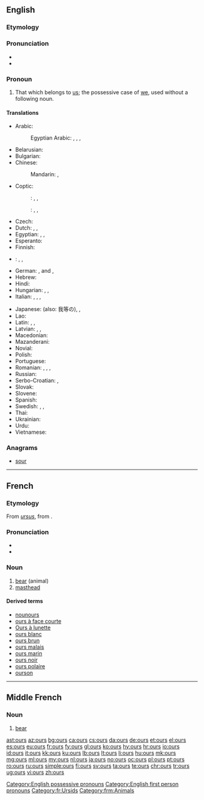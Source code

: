 ==English==

===Etymology===
{{suffix|our|'s}}

===Pronunciation===
* {{audio|en-us-ours.ogg|Audio (US)|lang=en}}
* {{rhymes|aʊə(r)z}}

===Pronoun===
{{en-pron|desc=possessive pronoun}}

# That which belongs to [[us]]; the possessive case of [[we]], used without a following noun.

====Translations====
{{trans-top|that which belongs to us}}
* Arabic: {{t|ar|لنا|m|tr=lana|sc=Arab}}
*: Egyptian Arabic: {{t|arz|لينا|tr=lina|sc=Arab}}, {{t|arz|بتعنا|m|tr=betaʕna|sc=Arab}}, {{t|arz|بتاعتنا|f|tr=betaʕetna|sc=Arab}}, {{t|arz|بتوعنا|p|tr=betuʕna|sc=Arab}}
* Belarusian: {{t|be|наш|tr=naš}}
* Bulgarian: {{t+|bg|наш|tr=naš}}
* Chinese:
*: Mandarin: {{t+|cmn|我們|alt=我們的|sc=Hani}}, {{t+|cmn|我们|alt=我们的|tr=wǒmen-de|sc=Hani}}
* Coptic:
*: {{ttbc|Bohairic}}<!-- name not recognised by xte: update [[Template:scriptrev]] or [[Template:langrev]] and [[Module:languages]] appropriately or report to [[User talk:Kephir/gadgets/xte]] -->: {{t|cop|ⲫⲱⲛ|m|tr=phōn}}, {{t|cop|ⲑⲱⲛ|f|tr=θōn}}, {{t|cop|ⲛⲟⲩⲛ|p|tr=nwn}}
*: {{ttbc|Sahidic}}<!-- name not recognised by xte: update [[Template:scriptrev]] or [[Template:langrev]] and [[Module:languages]] appropriately or report to [[User talk:Kephir/gadgets/xte]] -->: {{t|cop|ⲡⲱⲛ|m|tr=pōn}}, {{t|cop|ⲧⲱⲛ|f|tr=tōn}}, {{t|cop|ⲛⲟⲩⲛ|p|tr=nwn}}
* Czech: {{t+|cs|náš|m}}
* Dutch: {{t|nl|het onze}}, {{t|nl|de onze}}, {{t|nl|die van ons}}
* Egyptian: {{t|egy|𓅮𓇌𓈖𓏥|m|tr=payn}}, {{t|egy|𓏏𓇌𓈖𓏥|f|tr=tayn}}, {{t|egy|𓈖𓄿𓇌𓈖𓏥|p|tr=nayn}}
* Esperanto: {{t|eo|la nia}}
* Finnish: {{t+|fi|meidän}}
* {{ttbc|fr}}: {{t+|fr|nôtre|m|alt=le nôtre}} <!-- was "le [[nôtre]]" - assumed inflected form or vocalised spelling; please verify if linking is acceptable. see [[User:Kephir/gadgets/xte#Translation_fixing]] -->, {{t+|fr|nôtre|f|alt=la nôtre}} <!-- was "la [[nôtre]]" - assumed inflected form or vocalised spelling; please verify if linking is acceptable. see [[User:Kephir/gadgets/xte#Translation_fixing]] -->, {{t+|fr|nôtres|m-p|f-p|alt=les nôtres}} <!-- was "les [[nôtres]]" - assumed inflected form or vocalised spelling; please verify if linking is acceptable. see [[User:Kephir/gadgets/xte#Translation_fixing]] -->
* German: {{t+|de|unserer|m}}, {{t+|de|unsere}} {{g|p}} and {{g|f}}, {{t+|de|unseres|n}}
* Hebrew: {{t|he|שלנו|tr=shelánu|sc=Hebr}}
* Hindi: {{t|hi|हमारा|tr=hamārā}}
* Hungarian: {{t+|hu|mienk}}, {{t+|hu|miénk}}, {{t+|hu|mieink}}
* Italian: {{t|it|il nostro|m}}, {{t|it|la nostra|f}}, {{t|it|i nostri|m-p}}, {{t|it|le nostre|f-p}}
{{trans-mid}}
* Japanese: {{t|ja|私たち|alt=私たちの|tr=わたしたちの, watashitachi-no}} (also: 我等の), {{t|ja|我ら|alt=我らの|tr=われらの, warera-no}}, {{t|ja|我々|alt=我々の|tr=われわれの, wareware-no}}
* Lao: {{t|lo|ຂອງພວກເຮົາ|tr=khööng phöök-hao|sc=Laoo}}
* Latin: {{t+|la|noster}}, {{t+|la|nostri}}, {{t|la|nostrum}}
* Latvian: {{t|lv|mūsu}}, {{t|lv|mūsējs}}, {{t|lv|mūsējais}}
* Macedonian: {{t|mk|наш|tr=naš}}
* Mazanderani: {{t|mzn|امنی|tr=ameni|sc=ps-Arab}}
* Novial: {{t|nov|nusen}}
* Polish: {{t+|pl|nasz}}
* Portuguese: {{t|pt|o nosso|m}}
* Romanian: {{t|ro|al nostru|m}}, {{t|ro|a noastră|f}}, {{t|ro|ai noștri|m-p}}, {{t|ro|ale noastre|f-p}}
* Russian: {{t+|ru|наш|tr=naš}}
* Serbo-Croatian: {{t|sh|наш|sc=Cyrl}}, {{t+|sh|naš}}
* Slovak: {{t|sk|náš}}
* Slovene: {{t|sl|nàš}}
* Spanish: {{t|es|lo nuestro}}
* Swedish: {{t+|sv|vår|c}}, {{t+|sv|vårt|n}}, {{t+|sv|våra|p}}
* Thai: {{t|th|ของเรา|tr=kŏng rao}}
* Ukrainian: {{t|uk|наш|tr=naš}}
* Urdu: {{t|ur|ہمارا|tr=hamārā}}
* Vietnamese: {{t|vi|của chúng tôi}}
{{trans-bottom}}

===Anagrams===
* [[sour#English|sour]]

[[Category:English possessive pronouns]]
[[Category:English first person pronouns]]

----

==French==

===Etymology===
From {{etyl|la|fr}} ''[[ursus]]'', from {{etyl|ine-pro|fr}} {{term/t|ine-pro|*h₂ŕ̥tḱos||bear}}.

===Pronunciation===
* {{audio|Fr-ours.ogg|audio|lang=fr}}
* {{IPA|/uʁs/|lang=fr}}

===Noun===
{{fr-noun|m|ours|f=ourse}}

# [[bear]] (animal)
# [[masthead]] {{gloss|list of a newspaper's main staff}}

====Derived terms====
* [[nounours]]
* [[ours à face courte]]
* [[Ours à lunette]]
* [[ours blanc]]
* [[ours brun]]
* [[ours malais]]
* [[ours marin]]
* [[ours noir]]
* [[ours polaire]]
* [[ourson]]

[[Category:fr:Ursids]]

----

==Middle French==

===Noun===
{{frm-noun|m|pl=ours|f=ourse}}

# [[bear]] {{gloss|mammal}}

[[Category:frm:Animals]]

[[ast:ours]]
[[az:ours]]
[[bg:ours]]
[[ca:ours]]
[[cs:ours]]
[[da:ours]]
[[de:ours]]
[[et:ours]]
[[el:ours]]
[[es:ours]]
[[eu:ours]]
[[fr:ours]]
[[fy:ours]]
[[gl:ours]]
[[ko:ours]]
[[hy:ours]]
[[hr:ours]]
[[io:ours]]
[[id:ours]]
[[it:ours]]
[[kk:ours]]
[[ku:ours]]
[[lb:ours]]
[[lt:ours]]
[[li:ours]]
[[hu:ours]]
[[mk:ours]]
[[mg:ours]]
[[ml:ours]]
[[my:ours]]
[[nl:ours]]
[[ja:ours]]
[[no:ours]]
[[oc:ours]]
[[pl:ours]]
[[pt:ours]]
[[ro:ours]]
[[ru:ours]]
[[simple:ours]]
[[fi:ours]]
[[sv:ours]]
[[ta:ours]]
[[te:ours]]
[[chr:ours]]
[[tr:ours]]
[[ug:ours]]
[[vi:ours]]
[[zh:ours]]